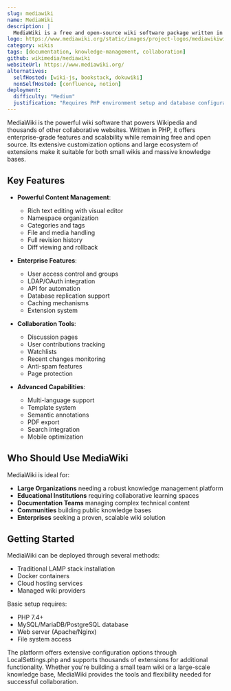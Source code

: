 ```yaml
---
slug: mediawiki
name: MediaWiki
description: |
  MediaWiki is a free and open-source wiki software package written in PHP. It serves as the platform for Wikipedia and other Wikimedia projects, used by hundreds of millions of people each month.
logo: https://www.mediawiki.org/static/images/project-logos/mediawikiwiki.png
category: wikis
tags: [documentation, knowledge-management, collaboration]
github: wikimedia/mediawiki
websiteUrl: https://www.mediawiki.org/
alternatives:
  selfHosted: [wiki-js, bookstack, dokuwiki]
  nonSelfHosted: [confluence, notion]
deployment:
  difficulty: "Medium"
  justification: "Requires PHP environment setup and database configuration. Installation process is well-documented but involves multiple steps."
---
```


MediaWiki is the powerful wiki software that powers Wikipedia and thousands of other
collaborative websites. Written in PHP, it offers enterprise-grade features and
scalability while remaining free and open source. Its extensive customization
options and large ecosystem of extensions make it suitable for both small wikis
and massive knowledge bases.

## Key Features

- **Powerful Content Management**:

  - Rich text editing with visual editor
  - Namespace organization
  - Categories and tags
  - File and media handling
  - Full revision history
  - Diff viewing and rollback

- **Enterprise Features**:

  - User access control and groups
  - LDAP/OAuth integration
  - API for automation
  - Database replication support
  - Caching mechanisms
  - Extension system

- **Collaboration Tools**:

  - Discussion pages
  - User contributions tracking
  - Watchlists
  - Recent changes monitoring
  - Anti-spam features
  - Page protection

- **Advanced Capabilities**:
  - Multi-language support
  - Template system
  - Semantic annotations
  - PDF export
  - Search integration
  - Mobile optimization

## Who Should Use MediaWiki

MediaWiki is ideal for:

- **Large Organizations** needing a robust knowledge management platform
- **Educational Institutions** requiring collaborative learning spaces
- **Documentation Teams** managing complex technical content
- **Communities** building public knowledge bases
- **Enterprises** seeking a proven, scalable wiki solution

## Getting Started

MediaWiki can be deployed through several methods:

- Traditional LAMP stack installation
- Docker containers
- Cloud hosting services
- Managed wiki providers

Basic setup requires:

- PHP 7.4+
- MySQL/MariaDB/PostgreSQL database
- Web server (Apache/Nginx)
- File system access

The platform offers extensive configuration options through LocalSettings.php
and supports thousands of extensions for additional functionality. Whether
you're building a small team wiki or a large-scale knowledge base, MediaWiki
provides the tools and flexibility needed for successful collaboration.
